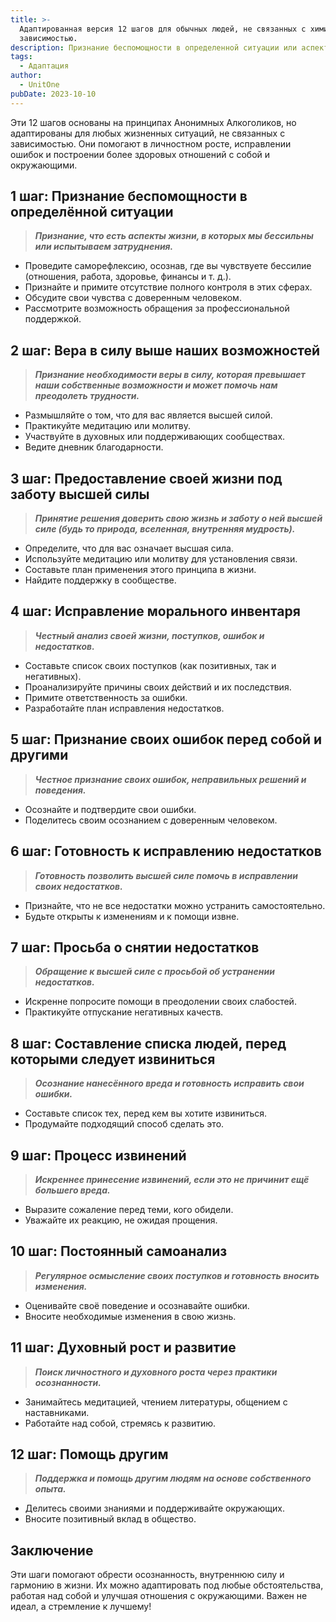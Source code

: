 ```yaml
---
title: >-
  Адаптированная версия 12 шагов для обычных людей, не связанных с химической  
  зависимостью.
description: Признание беспомощности в определенной ситуации или аспекте жизни.
tags:
  - Адаптация
author:
  - UnitOne
pubDate: 2023-10-10
---
```

Эти 12 шагов основаны на принципах Анонимных Алкоголиков, но адаптированы для любых жизненных ситуаций, не связанных с зависимостью. Они помогают в личностном росте, исправлении ошибок и построении более здоровых отношений с собой и окружающими.

## **1 шаг: Признание беспомощности в определённой ситуации**

> ***Признание, что есть аспекты жизни, в которых мы бессильны или испытываем затруднения.***

* Проведите саморефлексию, осознав, где вы чувствуете бессилие (отношения, работа, здоровье, финансы и т. д.).
* Признайте и примите отсутствие полного контроля в этих сферах.
* Обсудите свои чувства с доверенным человеком.
* Рассмотрите возможность обращения за профессиональной поддержкой.

## **2 шаг: Вера в силу выше наших возможностей**

> ***Признание необходимости веры в силу, которая превышает наши собственные возможности и может помочь нам преодолеть трудности.***

* Размышляйте о том, что для вас является высшей силой.
* Практикуйте медитацию или молитву.
* Участвуйте в духовных или поддерживающих сообществах.
* Ведите дневник благодарности.

## **3 шаг: Предоставление своей жизни под заботу высшей силы**

> ***Принятие решения доверить свою жизнь и заботу о ней высшей силе (будь то природа, вселенная, внутренняя мудрость).***

* Определите, что для вас означает высшая сила.
* Используйте медитацию или молитву для установления связи.
* Составьте план применения этого принципа в жизни.
* Найдите поддержку в сообществе.

## **4 шаг: Исправление морального инвентаря**

> ***Честный анализ своей жизни, поступков, ошибок и недостатков.***

* Составьте список своих поступков (как позитивных, так и негативных).
* Проанализируйте причины своих действий и их последствия.
* Примите ответственность за ошибки.
* Разработайте план исправления недостатков.

## **5 шаг: Признание своих ошибок перед собой и другими**

> ***Честное признание своих ошибок, неправильных решений и поведения.***

* Осознайте и подтвердите свои ошибки.
* Поделитесь своим осознанием с доверенным человеком.

## **6 шаг: Готовность к исправлению недостатков**

> ***Готовность позволить высшей силе помочь в исправлении своих недостатков.***

* Признайте, что не все недостатки можно устранить самостоятельно.
* Будьте открыты к изменениям и к помощи извне.

## **7 шаг: Просьба о снятии недостатков**

> ***Обращение к высшей силе с просьбой об устранении недостатков.***

* Искренне попросите помощи в преодолении своих слабостей.
* Практикуйте отпускание негативных качеств.

## **8 шаг: Составление списка людей, перед которыми следует извиниться**

> ***Осознание нанесённого вреда и готовность исправить свои ошибки.***

* Составьте список тех, перед кем вы хотите извиниться.
* Продумайте подходящий способ сделать это.

## **9 шаг: Процесс извинений**

> ***Искреннее принесение извинений, если это не причинит ещё большего вреда.***

* Выразите сожаление перед теми, кого обидели.
* Уважайте их реакцию, не ожидая прощения.

## **10 шаг: Постоянный самоанализ**

> ***Регулярное осмысление своих поступков и готовность вносить изменения.***

* Оценивайте своё поведение и осознавайте ошибки.
* Вносите необходимые изменения в свою жизнь.

## **11 шаг: Духовный рост и развитие**

> ***Поиск личностного и духовного роста через практики осознанности.***

* Занимайтесь медитацией, чтением литературы, общением с наставниками.
* Работайте над собой, стремясь к развитию.

## **12 шаг: Помощь другим**

> ***Поддержка и помощь другим людям на основе собственного опыта.***

* Делитесь своими знаниями и поддерживайте окружающих.
* Вносите позитивный вклад в общество.

## **Заключение**

Эти шаги помогают обрести осознанность, внутреннюю силу и гармонию в жизни. Их можно адаптировать под любые обстоятельства, работая над собой и улучшая отношения с окружающими. Важен не идеал, а стремление к лучшему!
